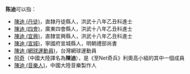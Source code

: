 '''陈迪'''可以指：
* [[陳迪_(丹徒)|陳迪 (丹徒)]]，直隸丹徒縣人，洪武十八年乙丑科進士
* [[陳迪_(四會)|陳迪 (四會)]]，廣東四會縣人，洪武十八年乙丑科進士
* [[陳迪_(宜興)|陳迪 (宜興)]]，直隸宜興縣人，洪武十八年乙丑科進士
* [[陳迪_(宣城)|陳迪 (宣城)]]，寧國府宣城縣人，明朝禮部尚書
* [[陳迪_(網球運動員)|陳迪 (網球運動員)]]，台灣網球運動員
* [[阿奇|阿奇]]（中國大陸譯名為'''陳迪'''），是《至Net奇兵》利奧高小組的其中一個成員
* [[陳迪_(音樂人)|陳迪 (音樂人)]]，中國大陸音樂製作人
{{Disambiguation|D|Cat=二字陈姓人名消歧义}}